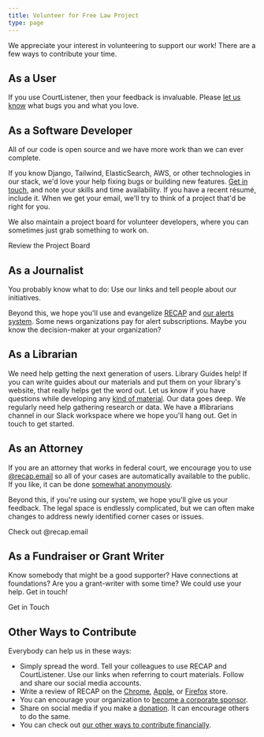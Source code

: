 ```yaml
---
title: Volunteer for Free Law Project
type: page
---
```

We appreciate your interest in volunteering to support our work! There are a few ways to contribute your time.

## As a User
If you use CourtListener, then your feedback is invaluable. Please [let us know](https://www.courtlistener.com/contact/) what bugs you and what you love. 

## As a Software Developer
All of our code is open source and we have more work than we can ever complete.

If you know Django, Tailwind, ElasticSearch,  AWS, or other technologies in our stack, we'd love your help fixing bugs or building new features. [Get in touch](https://www.courtlistener.com/contact/), and note your skills and time availability. If you have a recent résumé, include it. When we get your email, we'll try to think of a project that'd be right for you.

We also maintain a project board for volunteer developers, where you can sometimes just grab something to work on.

<p>
<PurpleButton href="https://github.com/orgs/freelawproject/projects/31/views/1/" size="lg">Review the Project Board</PurpleButton>
</p>

## As a Journalist
You probably know what to do: Use our links and tell people about our initiatives.

Beyond this, we hope you'll use and evangelize [RECAP](https://free.law/recap/) and [our alerts system](https://www.courtlistener.com/help/alerts/). Some news organizations pay for alert subscriptions. Maybe you know the decision-maker at your organization?

## As a Librarian
We need help getting the next generation of users. Library Guides help! If you can write guides about our materials and put them on your library's website, that really helps get the word out. Let us know if you have questions while developing any [kind of material](https://free.law/librarians/).
Our data goes deep. We regularly need help gathering research or data.  We have a #librarians channel in our Slack workspace where we hope you'll hang out. Get in touch to get started.

## As an Attorney
If you are an attorney that works in federal court, we encourage you to use [@recap.email](https://www.courtlistener.com/help/recap/email/) so all of your cases are automatically available to the public. If you like, it can be done [somewhat anonymously](https://www.courtlistener.com/help/recap/email/#whats-the-best-way-to-simply-contribute-to-the%C2%A0cause).

Beyond this, if you're using our system, we hope you'll give us your feedback. The legal space is endlessly complicated, but we can often make changes to address newly identified corner cases or issues.

<PurpleButton href="https://www.courtlistener.com/help/recap/email/" size="lg">Check out @recap.email</PurpleButton>
</p>

## As a Fundraiser or Grant Writer
Know somebody that might be a good supporter? Have connections at foundations? Are you a grant-writer with some time? We could use your help. Get in touch!

<PurpleButton href="https://www.courtlistener.com/contact/" size="lg">Get in Touch</PurpleButton>
</p>

## Other Ways to Contribute
Everybody can help us in these ways:

- Simply spread the word. Tell your colleagues to use RECAP and CourtListener. Use our links when referring to court materials. Follow and share our social media accounts.
- Write a review of RECAP on the [Chrome](https://chrome.google.com/webstore/detail/recap/oiillickanjlaeghobeeknbddaonmjnc), [Apple](https://apps.apple.com/us/app/recap/id1600281788), or [Firefox](https://addons.mozilla.org/en-US/firefox/addon/recap-195534/) store.
- You can encourage your organization to [become a corporate sponsor](https://free.law/become-a-sponsor/).
- Share on social media if you make a [donation](https://free.law/donate/). It can encourage others to do the same.
- You can check out [our other ways to contribute financially](https://free.law/donate/help#other-ways).
